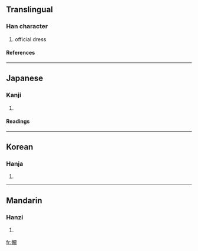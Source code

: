{{see|襴}}

==Translingual==
===Han character===
{{Han char|rn=50|rad=巾|as=17|sn=20|four=|canj=中月日弓田 (LBANW)}}
# official dress
====References====
{{Han ref|kx=0338.160|dkj=09147|dj=0645.200|hdz=10758.180|uh=5E71|ud=24177}}
----
==Japanese==
===Kanji===
{{ja-kanji|grade=|rs=巾17}}
# {{defn|Japanese}} 
====Readings====
{{ja-readings|on=[[らん]] (ran)|kun=[[ながいころも]] (nagaikoromo)}}
----
==Korean==
===Hanja===
{{ko-hanja|hangeul=란|rv=ran|mr=ran}}
# {{defn|Korean}}
----
==Mandarin==
===Hanzi===
{{cmn-hanzi|pin=[[lán]] ([[lan2]])|wg=lan<sup>2</sup>}}
# {{defn|Mandarin}}

[[fr:幱]]
